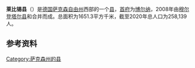 {{noteTA|G1=德国地名|G2=Landkreis|G3=单位}}
{{Infobox settlement
| name = {{Nowrap|莱比锡县}}
| native_name = {{lang|de|Landkreis Görlitz}}
| settlement_type = {{GER}}[[县_(德国)|县份]]
| image_skyline = 
| image_caption = 
| image_flag = 
| image_seal = Wappen Landkreis Leipzig.svg
| image_map = {{Photomontage
|photo1a = Saxony L (District).svg
|photo2a = Locator map L in Germany.svg
|position = center
|color_border = white
|color = 
|spacing = 3
|size = 250
|foot_montage =
}}
| map_caption = 莱比锡县在萨克森州和德国的位置
| subdivision_type = 国家
| subdivision_name = {{GER}}
| subdivision_type1 = [[联邦州_(德国)|州]]
| subdivision_name1 = {{flagicon|Sachsen|size=21px}} [[萨克森州|萨克森州]]
| seat_type = [[县府_(德国)|县府]]
| seat = [[博尔纳|博尔纳]]
| leader_party = [[德国基督教民主联盟|基民盟]]
| leader_title = 县长
| leader_name = 亨利·格赖兴<br>（{{lang|de|Henry Graichen}}）
| area_footnotes = 
| area_total_km2 = 1651.3
| population_as_of = 2019年12月31日
| population_footnotes = <ref>{{cite web |url=https://www.statistik.sachsen.de/download/aktuelle-zahlen/statistik-sachsen_aI1_einwohnerzahlen-monat.xlsx |title=Bevölkerung des Freistaates Sachsen nach Gemeinden am 31. Dezember 2019 |language=de |format=XLSX |publisher=Statistisches Landesamt des Freistaates Sachsen }}</ref>
| population_total = 258139
| population_density_km2 = auto
| timezone = [[欧洲中部时间|CET]]
| utc_offset = +1
| timezone_DST = [[欧洲中部夏令时间|CEST]]
| utc_offset_DST = +2
| coordinates = {{coord|51|07|00|N|12|30|00|E|display=inline,title|region:DE_type:city}}
| registration_plate_type = [[德国车辆号牌|车辆号牌]]
| registration_plate = L, BNA, GHA, GRM, MTL, WUR
| blank_name = 辖区
| blank_info = 30个[[市镇_(德国)|市镇]]
| website = {{url|www.landkreisleipzig.de}}
| footnotes = 资料最后更新：{{date|2021-06-05|iso}}
}}
'''莱比锡县'''（{{lang-de|Landkreis Leipzig}}）是[[德国|德国]][[萨克森|萨克森自由州]]西部的一个[[县_(德国)|县]]，[[县府_(德国)|首府]]为[[博尔纳|博尔纳]]，2008年由[[穆尔登塔尔县|穆尔登塔尔县]]和{{link-de|莱比锡地区县|Landkreis Leipziger Land}}合并而成。总面积为1651.3平方千米，截至2020年总人口为258,139人。

== 参考资料 ==
{{Reflist}}

{{萨克森州行政区划}}
{{莱比锡县行政区划}}
{{Authority control}}
{{DEFAULTSORT:Leipzig (Landkreis)}}
[[Category:萨克森州的县|Category:萨克森州的县]]